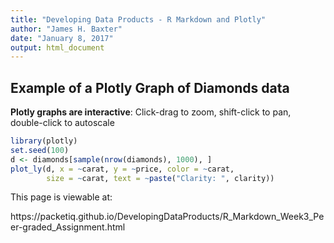 ---
title: "Developing Data Products - R Markdown and Plotly"
author: "James H. Baxter"
date: "January 8, 2017"
output: html_document
---

## Example of a Plotly Graph of Diamonds data  


__Plotly graphs are interactive__: Click-drag to zoom, shift-click to pan, double-click to autoscale  



```{r, echo=FALSE, message=FALSE}

library(plotly)
set.seed(100)
d <- diamonds[sample(nrow(diamonds), 1000), ]
plot_ly(d, x = ~carat, y = ~price, color = ~carat,
        size = ~carat, text = ~paste("Clarity: ", clarity))

```

This page is viewable at:

https://packetiq.github.io/DevelopingDataProducts/R_Markdown_Week3_Peer-graded_Assignment.html


